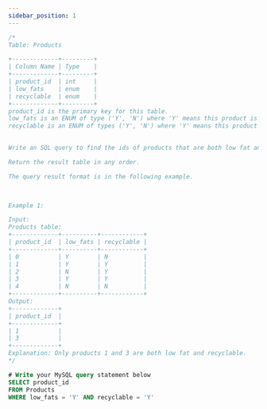 ```yaml
---
sidebar_position: 1
---
```


```sql
/*
Table: Products

+-------------+---------+
| Column Name | Type    |
+-------------+---------+
| product_id  | int     |
| low_fats    | enum    |
| recyclable  | enum    |
+-------------+---------+
product_id is the primary key for this table.
low_fats is an ENUM of type ('Y', 'N') where 'Y' means this product is low fat and 'N' means it is not.
recyclable is an ENUM of types ('Y', 'N') where 'Y' means this product is recyclable and 'N' means it is not.
 

Write an SQL query to find the ids of products that are both low fat and recyclable.

Return the result table in any order.

The query result format is in the following example.

 

Example 1:

Input: 
Products table:
+-------------+----------+------------+
| product_id  | low_fats | recyclable |
+-------------+----------+------------+
| 0           | Y        | N          |
| 1           | Y        | Y          |
| 2           | N        | Y          |
| 3           | Y        | Y          |
| 4           | N        | N          |
+-------------+----------+------------+
Output: 
+-------------+
| product_id  |
+-------------+
| 1           |
| 3           |
+-------------+
Explanation: Only products 1 and 3 are both low fat and recyclable.
*/

# Write your MySQL query statement below
SELECT product_id
FROM Products
WHERE low_fats = 'Y' AND recyclable = 'Y'
```